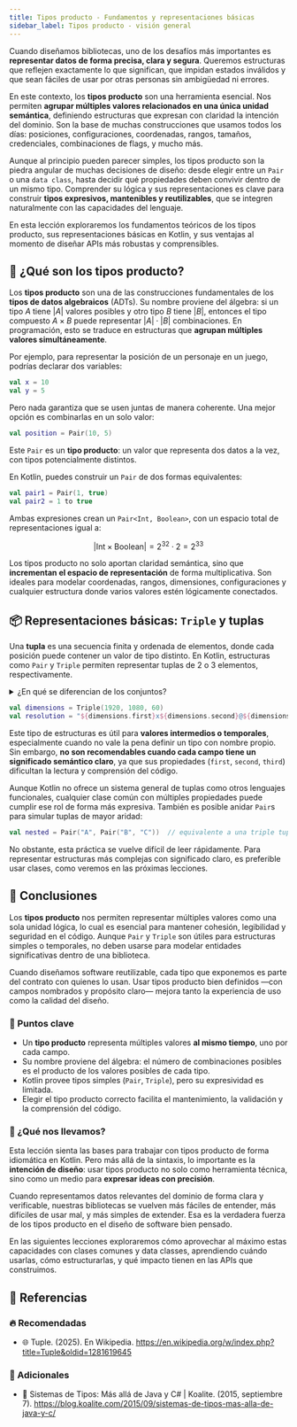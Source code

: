 ```yaml
---
title: Tipos producto - Fundamentos y representaciones básicas
sidebar_label: Tipos producto - visión general
---
```


<ReadingTime />

Cuando diseñamos bibliotecas, uno de los desafíos más importantes es **representar datos de forma precisa, clara y segura**. Queremos estructuras que reflejen exactamente lo que significan, que impidan estados inválidos y que sean fáciles de usar por otras personas sin ambigüedad ni errores.

En este contexto, los **tipos producto** son una herramienta esencial. Nos permiten **agrupar múltiples valores relacionados en una única unidad semántica**, definiendo estructuras que expresan con claridad la intención del dominio. Son la base de muchas construcciones que usamos todos los días: posiciones, configuraciones, coordenadas, rangos, tamaños, credenciales, combinaciones de flags, y mucho más.

Aunque al principio pueden parecer simples, los tipos producto son la piedra angular de muchas decisiones de diseño: desde elegir entre un `Pair` o una `data class`, hasta decidir qué propiedades deben convivir dentro de un mismo tipo. Comprender su lógica y sus representaciones es clave para construir **tipos expresivos, mantenibles y reutilizables**, que se integren naturalmente con las capacidades del lenguaje.

En esta lección exploraremos los fundamentos teóricos de los tipos producto, sus representaciones básicas en Kotlin, y sus ventajas al momento de diseñar APIs más robustas y comprensibles.

## 🧱 ¿Qué son los tipos producto?

Los **tipos producto** son una de las construcciones fundamentales de los **tipos de datos algebraicos** (ADTs). Su nombre proviene del álgebra: si un tipo $A$ tiene $|A|$ valores posibles y otro tipo $B$ tiene $|B|$, entonces el tipo compuesto $A \times B$ puede representar $|A| \cdot |B|$ combinaciones. En programación, esto se traduce en estructuras que **agrupan múltiples valores simultáneamente**.

Por ejemplo, para representar la posición de un personaje en un juego, podrías declarar dos variables:

```kotlin
val x = 10
val y = 5
```

Pero nada garantiza que se usen juntas de manera coherente. Una mejor opción es combinarlas en un solo valor:

```kotlin
val position = Pair(10, 5)
```

Este `Pair` es un **tipo producto**: un valor que representa dos datos a la vez, con tipos potencialmente distintos.

En Kotlin, puedes construir un `Pair` de dos formas equivalentes:

```kotlin
val pair1 = Pair(1, true)
val pair2 = 1 to true
```

Ambas expresiones crean un `Pair<Int, Boolean>`, con un espacio total de representaciones igual a:

$$
|\text{Int} \times \text{Boolean}| = 2^{32} \cdot 2 = 2^{33}
$$

Los tipos producto no solo aportan claridad semántica, sino que **incrementan el espacio de representación** de forma multiplicativa. Son ideales para modelar coordenadas, rangos, dimensiones, configuraciones y cualquier estructura donde varios valores estén lógicamente conectados.

## 📦 Representaciones básicas: `Triple` y tuplas

Una **tupla** es una secuencia finita y ordenada de elementos, donde cada posición puede contener un valor de tipo distinto. En Kotlin, estructuras como `Pair` y `Triple` permiten representar tuplas de 2 o 3 elementos, respectivamente.

<details>
  <summary>¿En qué se diferencian de los conjuntos?</summary>

  A diferencia de los conjuntos, las tuplas tienen tres propiedades fundamentales:

  1. **Pueden contener elementos repetidos:**  
     La tupla $(1,\, 2,\, 2,\, 3)$ es diferente de $(1,\, 2,\, 3)$, mientras que los conjuntos $\left\{1,\, 2,\, 2,\, 3\right\}$ y $\left\{1,\, 2,\, 3\right\}$ son equivalentes.
  2. **El orden importa:**  
     La tupla $(1,\, 2,\, 3)$ no es igual a $(3,\, 2,\, 1)$, pero el conjunto $\left\{1,\, 2,\, 3\right\}$ sí es igual a $\left\{3,\, 2,\, 1\right\}$.
  3. **Tienen una longitud fija:**  
     Una tupla siempre contiene un número definido de elementos, mientras que los conjuntos pueden crecer indefinidamente (incluso los multisets, que permiten repetidos).
</details>

```kotlin showLineNumbers
val dimensions = Triple(1920, 1080, 60)
val resolution = "${dimensions.first}x${dimensions.second}@${dimensions.third}Hz"
```

Este tipo de estructuras es útil para **valores intermedios o temporales**, especialmente cuando no vale la pena definir un tipo con nombre propio.  
Sin embargo, **no son recomendables cuando cada campo tiene un significado semántico claro**, ya que sus propiedades (`first`, `second`, `third`) dificultan la lectura y comprensión del código.

Aunque Kotlin no ofrece un sistema general de tuplas como otros lenguajes funcionales, cualquier clase común con múltiples propiedades puede cumplir ese rol de forma más expresiva. También es posible anidar `Pair`s para simular tuplas de mayor aridad:

```kotlin
val nested = Pair("A", Pair("B", "C"))  // equivalente a una triple tupla
```

No obstante, esta práctica se vuelve difícil de leer rápidamente. Para representar estructuras más complejas con significado claro, es preferible usar clases, como veremos en las próximas lecciones.

## 🎯 Conclusiones

Los **tipos producto** nos permiten representar múltiples valores como una sola unidad lógica, lo cual es esencial para mantener cohesión, legibilidad y seguridad en el código. Aunque `Pair` y `Triple` son útiles para estructuras simples o temporales, no deben usarse para modelar entidades significativas dentro de una biblioteca.

Cuando diseñamos software reutilizable, cada tipo que exponemos es parte del contrato con quienes lo usan. Usar tipos producto bien definidos —con campos nombrados y propósito claro— mejora tanto la experiencia de uso como la calidad del diseño.

### 🔑 Puntos clave

- Un **tipo producto** representa múltiples valores **al mismo tiempo**, uno por cada campo.
- Su nombre proviene del álgebra: el número de combinaciones posibles es el producto de los valores posibles de cada tipo.
- Kotlin provee tipos simples (`Pair`, `Triple`), pero su expresividad es limitada.
- Elegir el tipo producto correcto facilita el mantenimiento, la validación y la comprensión del código.

### 🧰 ¿Qué nos llevamos?

Esta lección sienta las bases para trabajar con tipos producto de forma idiomática en Kotlin. Pero más allá de la sintaxis, lo importante es la **intención de diseño**: usar tipos producto no solo como herramienta técnica, sino como un medio para **expresar ideas con precisión**.

Cuando representamos datos relevantes del dominio de forma clara y verificable, nuestras bibliotecas se vuelven más fáciles de entender, más difíciles de usar mal, y más simples de extender. Esa es la verdadera fuerza de los tipos producto en el diseño de software bien pensado.

En las siguientes lecciones exploraremos cómo aprovechar al máximo estas capacidades con clases comunes y data classes, aprendiendo cuándo usarlas, cómo estructurarlas, y qué impacto tienen en las APIs que construimos.

## 📖 Referencias

### 🔥 Recomendadas

- 🌐 Tuple. (2025). En Wikipedia. https://en.wikipedia.org/w/index.php?title=Tuple&oldid=1281619645

### 🔹 Adicionales

- 📰 Sistemas de Tipos: Más allá de Java y C# | Koalite. (2015, septiembre 7). https://blog.koalite.com/2015/09/sistemas-de-tipos-mas-alla-de-java-y-c/
